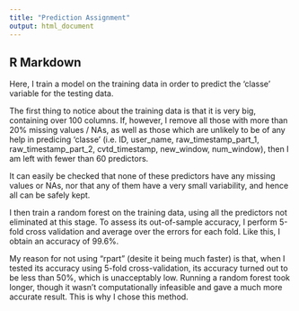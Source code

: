 ```yaml
---
title: "Prediction Assignment"
output: html_document
---
```


## R Markdown

Here, I train a model on the training data in order to predict the 'classe' variable for the testing data.

The first thing to notice about the training data is that it is very big, containing over 100 columns. If, however, I remove all those with more than 20% missing values / NAs, as well as those which are unlikely to be of any help in predicing 'classe' (i.e. ID, user_name, raw_timestamp_part_1, raw_timestamp_part_2, cvtd_timestamp, new_window, num_window), then I am left with fewer than 60 predictors.

It can easily be checked that none of these predictors have any missing values or NAs, nor that any of them have a very small variability, and hence all can be safely kept.

I then train a random forest on the training data, using all the predictors not eliminated at this stage. To assess its out-of-sample accuracy, I perform 5-fold cross validation and average over the errors for each fold. Like this, I obtain an accuracy of 99.6%.

My reason for not using "rpart" (desite it being much faster) is that, when I tested its accuracy using 5-fold cross-validation, its accuracy turned out to be less than 50%, which is unacceptably low. Running a random forest took longer, though it wasn't computationally infeasible and gave a much more accurate result. This is why I chose this method.
